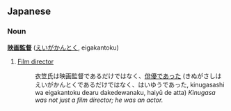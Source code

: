 ==Japanese==
===Noun===
'''[[映画]][[監督]]''' ([[えいがかんとく]], eigakantoku)

# [[Film director]]
#: 衣笠氏は映画監督であるだけではなく、[[俳優]]であった (きぬがさしはえいがかんとくであるだけではなく、はいゆうであった, kinugasashi wa eigakantoku dearu dakedewanaku, haiyū de atta) ''Kinugasa was not just a film director; he was an actor.''